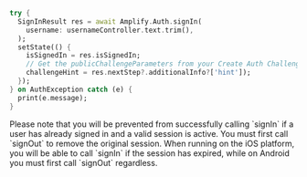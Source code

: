 ```dart
try {
  SignInResult res = await Amplify.Auth.signIn(
    username: usernameController.text.trim(),
  );
  setState(() {
    isSignedIn = res.isSignedIn;
    // Get the publicChallengeParameters from your Create Auth Challenge Lambda
    challengeHint = res.nextStep?.additionalInfo?['hint']);
  });
} on AuthException catch (e) {
  print(e.message);
}
```

<Callout>
  Please note that you will be prevented from successfully calling `signIn` if a
  user has already signed in and a valid session is active. You must first call
  `signOut` to remove the original session. When running on the iOS platform,
  you will be able to call `signIn` if the session has expired, while on Android
  you must first call `signOut` regardless.
</Callout>
